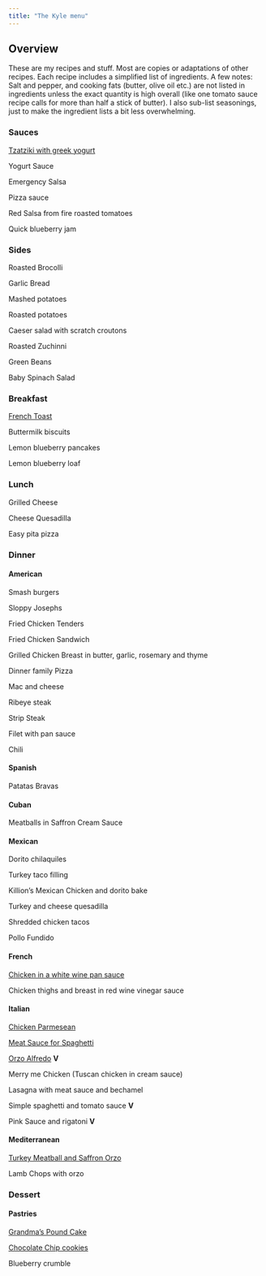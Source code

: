 ```yaml
---
title: "The Kyle menu"
---
```


## Overview

These are my recipes and stuff. Most are copies or adaptations of other recipes. Each recipe includes a simplified list of ingredients. A few notes: Salt and pepper, and cooking fats (butter, olive oil etc.) are not listed in ingredients unless the exact quantity is high overall (like one tomato sauce recipe calls for more than half a stick of butter). I also 
sub-list seasonings, just to make the ingredient lists a bit less overwhelming. 

### Sauces 

[Tzatziki with greek yogurt](includes/tzatziki_greek_yogurt.html)

Yogurt Sauce 

Emergency Salsa 

Pizza sauce 

Red Salsa from fire roasted tomatoes 

Quick blueberry jam 

### Sides 

Roasted Brocolli 

Garlic Bread 

Mashed potatoes 

Roasted potatoes

Caeser salad with scratch croutons

Roasted Zuchinni 

Green Beans 

Baby Spinach Salad 

### Breakfast 

[French Toast](https://tastesbetterfromscratch.com/classic-french-toast/)

Buttermilk biscuits 

Lemon blueberry pancakes 

Lemon blueberry loaf

### Lunch

Grilled Cheese

Cheese Quesadilla 

Easy pita pizza 

<!-- Fancy PB & J -->


### Dinner

#### American 

Smash burgers 

Sloppy Josephs 

Fried Chicken Tenders 

Fried Chicken Sandwich 

Grilled Chicken Breast in butter, garlic, rosemary and thyme 

Dinner family Pizza

Mac and cheese 

Ribeye steak

Strip Steak

Filet with pan sauce 

Chili 

#### Spanish 

Patatas Bravas 

#### Cuban 

Meatballs in Saffron Cream Sauce 

#### Mexican 

Dorito chilaquiles

Turkey taco filling 

Killion's Mexican Chicken and dorito bake 

Turkey and cheese quesadilla 

Shredded chicken tacos 

Pollo Fundido 

#### French 

[Chicken in a white wine pan sauce](includes/chicken_white_wine.html)

Chicken thighs and breast in red wine vinegar sauce 

#### Italian

[Chicken Parmesean](includes/chicken_parm.html)

[Meat Sauce for Spaghetti](includes/spaghetti.html)

[Orzo Alfredo](includes/orzo_alfredo.html) **V**

Merry me Chicken (Tuscan chicken in cream sauce)

Lasagna with meat sauce and bechamel 

Simple spaghetti and tomato sauce **V**

Pink Sauce and rigatoni **V**

#### Mediterranean

[Turkey Meatball and Saffron Orzo](includes/orzo.html)

Lamb Chops with orzo 

### Dessert

#### Pastries 

[Grandma's Pound Cake](includes/pound_cake.html)

[Chocolate Chip cookies](includes/cookies.html)

Blueberry crumble

